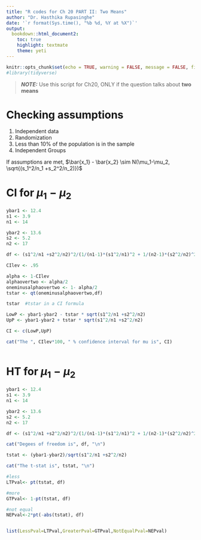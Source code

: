 ```yaml
---
title: "R codes for Ch 20 PART II: Two Means"
author: "Dr. Hasthika Rupasinghe"
date: '`r format(Sys.time(), "%b %d, %Y at %X")`'
output:
  bookdown::html_document2:
    toc: true
    highlight: textmate
    theme: yeti
---
```



```r
knitr::opts_chunk$set(echo = TRUE, warning = FALSE, message = FALSE, fig.align = "center", comment = NA)
#library(tidyverse)
```

> **_NOTE:_**  Use this script for Ch20, ONLY if the question talks about **two means**

# Checking assumptions

  1) Independent data
  2) Randomization
  3) Less than 10\% of the population is in the sample
  5) Independent Groups

If assumptions are met, $\bar{x_1} - \bar{x_2} \sim N(\mu_1-\mu_2, \sqrt{(s_1^2/n_1 +s_2^2/n_2)})$

# CI for $\mu_1-\mu_2$

```r
ybar1 <- 12.4
s1 <- 3.9
n1 <- 14

ybar2 <- 13.6
s2 <- 5.2
n2 <- 17

df <- (s1^2/n1 +s2^2/n2)^2/(1/(n1-1)*(s1^2/n1)^2 + 1/(n2-1)*(s2^2/n2)^2)

CIlev <- .95

alpha <- 1-CIlev
alphaovertwo <- alpha/2
oneminusalphaovertwo <- 1- alpha/2
tstar <- qt(oneminusalphaovertwo,df)

tstar  #tstar in a CI formula

LowP <- ybar1-ybar2 - tstar * sqrt(s1^2/n1 +s2^2/n2)
UpP <- ybar1-ybar2 + tstar * sqrt(s1^2/n1 +s2^2/n2)

CI <- c(LowP,UpP)

cat("The ", CIlev*100, " % confidence interval for mu is", CI)
  
```

# HT for $\mu_1-\mu_2$

```r
ybar1 <- 12.4
s1 <- 3.9
n1 <- 14

ybar2 <- 13.6
s2 <- 5.2
n2 <- 17

df <- (s1^2/n1 +s2^2/n2)^2/(1/(n1-1)*(s1^2/n1)^2 + 1/(n2-1)*(s2^2/n2)^2)

cat("Degees of freedom is", df, "\n")

tstat <- (ybar1-ybar2)/sqrt(s1^2/n1 +s2^2/n2)

cat("The t-stat is", tstat, "\n")

#less
LTPval<- pt(tstat, df)

#more
GTPval<- 1-pt(tstat, df)

#not equal
NEPval<-2*pt(-abs(tstat), df)


list(LessPval=LTPval,GreaterPval=GTPval,NotEqualPval=NEPval)
```



